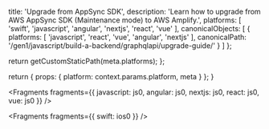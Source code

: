 
  title: 'Upgrade from AppSync SDK',
  description: 'Learn how to upgrade from AWS AppSync SDK (Maintenance mode) to AWS Amplify.',
  platforms: [
    'swift',
    'javascript',
    'angular',
    'nextjs',
    'react',
    'vue'
  ],
  canonicalObjects: [
    {
      platforms: [
        'javascript',
        'react',
        'vue',
        'angular',
        'nextjs'
      ],
      canonicalPath: '/gen1/javascript/build-a-backend/graphqlapi/upgrade-guide/'
    }
  ]
};

  return getCustomStaticPath(meta.platforms);
};

  return {
    props: {
      platform: context.params.platform,
      meta
    }
  };
}


<Fragments
  fragments={{
    javascript: js0,
    angular: js0,
    nextjs: js0,
    react: js0,
    vue: js0
  }}
/>


<Fragments fragments={{ swift: ios0 }} />
